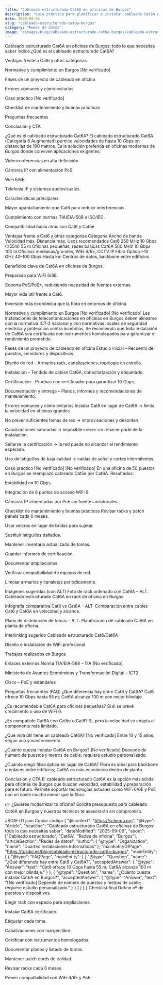 ```yaml
---
title: "Cableado estructurado Cat6A en oficinas de Burgos"
description: "Guía práctica para planificar e instalar cableado Cat6A en oficinas de Burgos: ventajas frente a Cat6, fases de proyecto y checklist de mantenimiento."
date: 2025-09-06
slug: "cableado-estructurado-cat6a-burgos"
category: "Redes de datos"
image: "/images/blog/cableado-estructurado-cat6a-burgos/cableado-estructurado-cat6a-burgos-hero-001.webp"
---
```

Cableado estructurado Cat6A en oficinas de Burgos: todo lo que necesitas saber
Índice
¿Qué es el cableado estructurado Cat6A?

Ventajas frente a Cat6 y otras categorías

Normativa y cumplimiento en Burgos [No verificado]

Fases de un proyecto de cableado en oficina

Errores comunes y cómo evitarlos

Caso práctico [No verificado]

Checklist de mantenimiento y buenas prácticas

Preguntas frecuentes

Conclusión y CTA

¿Qué es el cableado estructurado Cat6A?
El cableado estructurado Cat6A (Categoría 6 Augmented) permite velocidades de hasta 10 Gbps en distancias de 100 metros.
Es la solución preferida en oficinas modernas de Burgos donde conviven aplicaciones exigentes:

Videoconferencias en alta definición.

Cámaras IP con alimentación PoE.

WiFi 6/6E.

Telefonía IP y sistemas audiovisuales.

Características principales:

Mayor apantallamiento que Cat6 para reducir interferencias.

Cumplimiento con normas TIA/EIA-568 e ISO/IEC.

Compatibilidad hacia atrás con Cat6 y Cat5e.

Ventajas frente a Cat6 y otras categorías
Categoría	Ancho de banda	Velocidad máx.	Distancia máx.	Usos recomendados
Cat6	250 MHz	10 Gbps (≤55m)	55 m	Oficinas pequeñas, redes básicas
Cat6A	500 MHz	10 Gbps	100 m	Oficinas medianas/grandes, WiFi 6/6E, CCTV IP
Fibra Óptica	>10 GHz	40–100 Gbps	Hasta km	Centros de datos, backbone entre edificios

Beneficios clave de Cat6A en oficinas de Burgos:

Preparado para WiFi 6/6E.

Soporta PoE/PoE+, reduciendo necesidad de fuentes externas.

Mayor vida útil frente a Cat6.

Inversión más económica que la fibra en entornos de oficina.

Normativa y cumplimiento en Burgos [No verificado]
[No verificado] Las instalaciones de telecomunicaciones en oficinas en Burgos deben alinearse con la normativa ICT-2 nacional y con normativas locales de seguridad eléctrica y protección contra incendios.
Se recomienda que toda instalación de Cat6A sea certificada con instrumentos homologados para garantizar el rendimiento prometido.

Fases de un proyecto de cableado en oficina
Estudio inicial – Recuento de puestos, servidores y dispositivos.

Diseño de red – Armarios rack, canalizaciones, topología en estrella.

Instalación – Tendido de cables Cat6A, conectorización y etiquetado.

Certificación – Pruebas con certificador para garantizar 10 Gbps.

Documentación y entrega – Planos, informes y recomendaciones de mantenimiento.

Errores comunes y cómo evitarlos
Instalar Cat6 en lugar de Cat6A → limita la velocidad en oficinas grandes.

No prever suficientes tomas de red → improvisaciones y desorden.

Canalizaciones saturadas → imposible crecer sin rehacer parte de la instalación.

Saltarse la certificación → la red puede no alcanzar el rendimiento esperado.

Uso de latiguillos de baja calidad → caídas de señal y cortes intermitentes.

Caso práctico [No verificado]
[No verificado] En una oficina de 50 puestos en Burgos se reemplazó cableado Cat5e por Cat6A.
Resultados:

Estabilidad en 10 Gbps.

Integración de 8 puntos de acceso WiFi 6.

Cámaras IP alimentadas por PoE sin fuentes adicionales.

Checklist de mantenimiento y buenas prácticas
Revisar racks y patch panels cada 6 meses.

Usar velcros en lugar de bridas para sujetar.

Sustituir latiguillos dañados.

Mantener inventario actualizado de tomas.

Guardar informes de certificación.

Documentar ampliaciones.

Verificar compatibilidad de equipos de red.

Limpiar armarios y canaletas periódicamente.

Imágenes sugeridas (con ALT)
Foto de rack ordenado con Cat6A – ALT: Cableado estructurado Cat6A en rack de oficina en Burgos.

Infografía comparativa Cat6 vs Cat6A – ALT: Comparación entre cables Cat6 y Cat6A en velocidad y alcance.

Plano de distribución de tomas – ALT: Planificación de cableado Cat6A en planta de oficina.

Interlinking sugerido
Cableado estructurado Cat6/Cat6A

Diseño e instalación de WiFi profesional

Trabajos realizados en Burgos

Enlaces externos
Norma TIA/EIA-568 – TIA [No verificado]

Ministerio de Asuntos Económicos y Transformación Digital – ICT2

Cisco – PoE y estándares

Preguntas frecuentes (FAQ)
¿Qué diferencia hay entre Cat6 y Cat6A?
Cat6 ofrece 10 Gbps hasta 55 m; Cat6A alcanza 100 m con mejor blindaje.

¿Es recomendable Cat6A para oficinas pequeñas?
Sí si se prevé crecimiento o uso de WiFi 6.

¿Es compatible Cat6A con Cat5e o Cat6?
Sí, pero la velocidad se adapta al componente más limitado.

¿Qué vida útil tiene un cableado Cat6A?
[No verificado] Entre 10 y 15 años, según uso y mantenimiento.

¿Cuánto cuesta instalar Cat6A en Burgos?
[No verificado] Depende de número de puestos y metros de cable; requiere estudio personalizado.

¿Cuándo elegir fibra óptica en lugar de Cat6A?
Fibra es ideal para backbone o enlaces entre edificios; Cat6A es más económico dentro de planta.

Conclusión y CTA
El cableado estructurado Cat6A es la opción más sólida para oficinas de Burgos que buscan velocidad, estabilidad y preparación para el futuro.
Permite soportar tecnologías actuales como WiFi 6/6E y PoE con un coste mucho menor que la fibra.

👉 ¿Quieres modernizar tu oficina? Solicita presupuesto para cableado Cat6A en Burgos y nuestros técnicos te asesorarán sin compromiso.

JSON-LD
json
Copiar código
{
  "@context": "https://schema.org",
  "@type": "Article",
  "headline": "Cableado estructurado Cat6A en oficinas de Burgos: todo lo que necesitas saber",
  "dateModified": "2025-09-06",
  "about": ["Cableado estructurado", "Cat6A", "Redes de oficina", "Burgos"],
  "articleSection": "Redes de datos",
  "author": {
    "@type": "Organization",
    "name": "Duartec Instalaciones Informáticas"
  },
  "mainEntityOfPage": "https://tusitio.es/blog/cableado-estructurado-cat6a-burgos",
  "mainEntity": [
    {
      "@type": "FAQPage",
      "mainEntity": [
        {
          "@type": "Question",
          "name": "¿Qué diferencia hay entre Cat6 y Cat6A?",
          "acceptedAnswer": {
            "@type": "Answer",
            "text": "Cat6 ofrece 10 Gbps hasta 55 m; Cat6A alcanza 100 m con mejor blindaje."
          }
        },
        {
          "@type": "Question",
          "name": "¿Cuánto cuesta instalar Cat6A en Burgos?",
          "acceptedAnswer": {
            "@type": "Answer",
            "text": "[No verificado] Depende de número de puestos y metros de cable; requiere estudio personalizado."
          }
        }
      ]
    }
  ]
}
Checklist final
 Definir nº de puestos y dispositivos.

 Elegir rack con espacio para ampliaciones.

 Instalar Cat6A certificado.

 Etiquetar cada toma.

 Canalizaciones con margen libre.

 Certificar con instrumentos homologados.

 Documentar planos y listado de tomas.

 Mantener patch cords de calidad.

 Revisar racks cada 6 meses.

 Prever compatibilidad con WiFi 6/6E y PoE.

